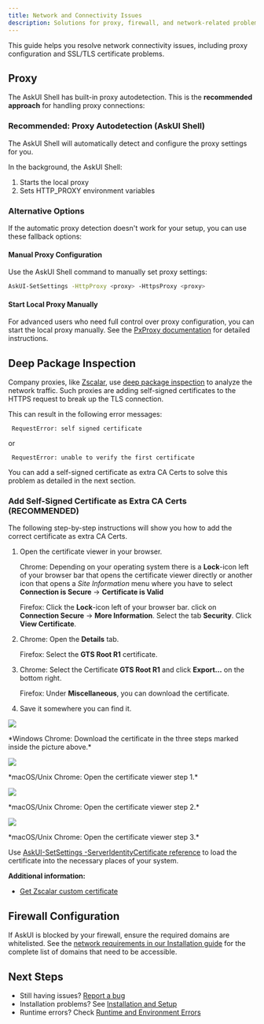 ```yaml
---
title: Network and Connectivity Issues
description: Solutions for proxy, firewall, and network-related problems
---
```


This guide helps you resolve network connectivity issues, including proxy configuration and SSL/TLS certificate problems.

## Proxy

The AskUI Shell has built-in proxy autodetection. This is the **recommended approach** for handling proxy connections:

### Recommended: Proxy Autodetection (AskUI Shell)

The AskUI Shell will automatically detect and configure the proxy settings for you.

In the background, the AskUI Shell:

1. Starts the local proxy
2. Sets HTTP_PROXY environment variables

### Alternative Options

If the automatic proxy detection doesn't work for your setup, you can use these fallback options:

#### Manual Proxy Configuration

Use the AskUI Shell command to manually set proxy settings:

```bash
AskUI-SetSettings -HttpProxy <proxy> -HttpsProxy <proxy>
```

#### Start Local Proxy Manually

For advanced users who need full control over proxy configuration, you can start the local proxy manually. See the [PxProxy documentation](https://docs.askui.com/04-reference/02-askui-suite/02-askui-suite/PxProxy/Public) for detailed instructions.

## Deep Package Inspection

Company proxies, like [Zscalar](https://www.zscaler.com/resources/security-terms-glossary/what-is-cloud-proxy), use [deep package inspection](https://en.wikipedia.org/wiki/Deep_packet_inspection) to analyze the network traffic. Such proxies are adding self-signed certificates to the HTTPS request to break up the TLS connection.

This can result in the following error messages:
```
 RequestError: self signed certificate
```
or
```
 RequestError: unable to verify the first certificate
```

You can add a self-signed certificate as extra CA Certs to solve this problem as detailed in the next section.

### Add Self-Signed Certificate as Extra CA Certs (RECOMMENDED)
The following step-by-step instructions will show you how to add the correct certificate as extra CA Certs.

1. Open the certificate viewer in your browser.

    Chrome: Depending on your operating system there is a **Lock**-icon left of your browser bar that opens the certificate viewer directly or another icon that opens a _Site Information_ menu where you have to select **Connection is Secure** -> **Certificate is Valid**

    Firefox: Click the **Lock**-icon left of your browser bar. click on **Connection Secure** -> **More Information**. Select the tab **Security**. Click **View Certificate**.

2. Chrome: Open the **Details** tab.

   Firefox: Select the **GTS Root R1** certificate.
3. Chrome: Select the Certificate **GTS Root R1** and click **Export...** on the bottom right.

   Firefox: Under **Miscellaneous**, you can download the certificate.
4. Save it somewhere you can find it.

![](./images/proxy-windows-chrome-download-root-certificate.png)
<figcaption>*Windows Chrome: Download the certificate in the three steps marked inside the picture above.*</figcaption>

![](./images/proxy-macos-chrome-download-root-certificate1.png)
<figcaption>*macOS/Unix Chrome: Open the certificate viewer step 1.*</figcaption>

![](./images/proxy-macos-chrome-download-root-certificate2.png)
<figcaption>*macOS/Unix Chrome: Open the certificate viewer step 2.*</figcaption>

![](./images/proxy-macos-chrome-download-root-certificate3.png)
<figcaption>*macOS/Unix Chrome: Open the certificate viewer step 3.*</figcaption>

Use [AskUI-SetSettings -ServerIdentityCertificate reference](/04-reference/02-askui-suite/02-askui-suite/AskUI-SetSettings) to load the certificate into the necessary places of your system.

**Additional information:**
- [Get Zscalar custom certificate](https://help.zscaler.com/zia/adding-custom-certificate-application-specific-trusted-store)

## Firewall Configuration

If AskUI is blocked by your firewall, ensure the required domains are whitelisted. See the [network requirements in our Installation guide](/01-tutorials/00-installation#network-requirements) for the complete list of domains that need to be accessible.

## Next Steps

- Still having issues? [Report a bug](/02-how-to-guides/04-troubleshooting/06-reporting-bugs-and-getting-help)
- Installation problems? See [Installation and Setup](/02-how-to-guides/04-troubleshooting/01-installation-and-setup-issues)
- Runtime errors? Check [Runtime and Environment Errors](/02-how-to-guides/04-troubleshooting/05-runtime-and-environment-errors)
